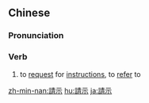 {{also|请示}}
==Chinese==
{{zh-forms|s=请示}}

===Pronunciation===
{{zh-pron
|m=qǐngshì
|c=ceng2 si6
|mn=chhéng-sī
|cat=v
}}

===Verb===
{{zh-verb}}

# to [[request]] for [[instruction]]s, to [[refer]] to {{gloss|a higher authority}}

[[zh-min-nan:請示]]
[[hu:請示]]
[[ja:請示]]